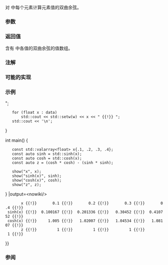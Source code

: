 {{cpp/title|cosh{{small|(std::valarray)}}}}
{{cpp/numeric/valarray/navbar}}
{{ddcl|header=valarray|1=
template&lt; class T &gt;
valarray&lt;T&gt; cosh( const valarray&lt;T&gt;&amp; va );
}}

对 {{c|va}} 中每个元素计算元素值的双曲余弦。

===参数===
{{par begin}}
{{par|va|应用操作到的值数组}}
{{par end}}

===返回值===
含有 {{c|va}} 中各值的双曲余弦的值数组。

===注解===
{{cpp/numeric/valarray/notes unq|cosh}}

{{cpp/numeric/valarray/notes ret|cosh}}

===可能的实现===
{{cpp/numeric/valarray/impl|cosh}}

===示例===
{{example
|code=
#include &lt;cmath&gt;
#include &lt;iomanip&gt;
#include &lt;iostream&gt;
#include &lt;valarray&gt;

void show(const char* title, const std::valarray&lt;float&gt;&amp; data)
{
    const int w { 9 };
    std::cout &lt;&lt; std::setw(w) &lt;&lt; title &lt;&lt; " {{!}} ";
    for (float x : data)
        std::cout &lt;&lt; std::setw(w) &lt;&lt; x &lt;&lt; " {{!}} ";
    std::cout &lt;&lt; '\n';
}

int main()
{
    const std::valarray&lt;float&gt; x{.1, .2, .3, .4};
    const auto sinh = std::sinh(x);
    const auto cosh = std::cosh(x);
    const auto z = (cosh * cosh) - (sinh * sinh);

    show("x", x);
    show("sinh(x)", sinh);
    show("cosh(x)", cosh);
    show("z", z);
}
|output=&lt;nowiki/&gt;
        x {{!}}       0.1 {{!}}       0.2 {{!}}       0.3 {{!}}       0.4 {{!}} 
  sinh(x) {{!}}  0.100167 {{!}}  0.201336 {{!}}   0.30452 {{!}}  0.410752 {{!}} 
  cosh(x) {{!}}     1.005 {{!}}   1.02007 {{!}}   1.04534 {{!}}   1.08107 {{!}} 
        z {{!}}         1 {{!}}         1 {{!}}         1 {{!}}         1 {{!}} 
}}

===参阅===
{{dsc begin}}
{{dsc inc|cpp/numeric/valarray/dsc sinh}}
{{dsc inc|cpp/numeric/valarray/dsc tanh}}
{{dsc inc|cpp/numeric/math/dsc cosh}}
{{dsc inc|cpp/numeric/complex/dsc cosh}}
{{dsc end}}

{{langlinks|de|en|es|fr|it|ja|pt|ru}}
